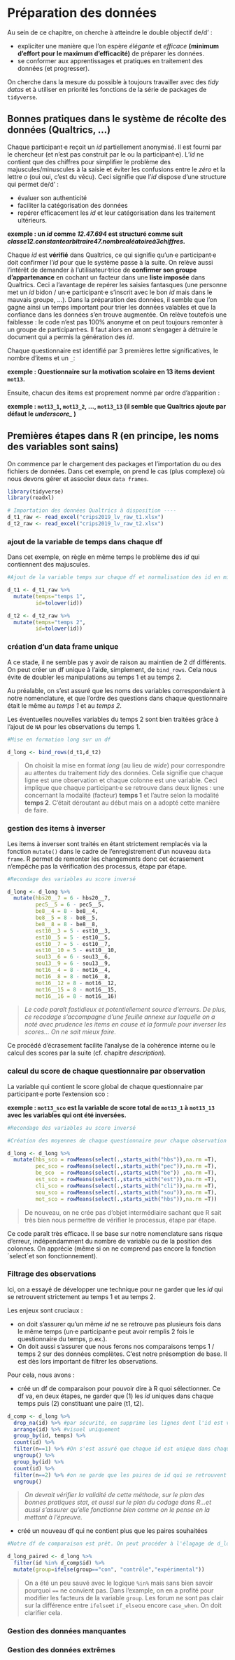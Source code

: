 # Préparation des données

Au sein de ce chapitre, on cherche à atteindre le double objectif de/d' :

+ expliciter une manière que l'on espère *élégante* et *efficace* **(minimum d'effort pour le maximum d'efficacité)** de préparer les données.
+ se conformer aux apprentissages et pratiques en traitement des données (et progresser).

On cherche dans la mesure du possible à toujours travailler avec des *tidy datas* et à utiliser en priorité les fonctions de la série de packages de `tidyverse`.

## Bonnes pratiques dans le système de récolte des données (Qualtrics, ...)

Chaque participant·e reçoit un *id* partiellement anonymisé. Il est fourni par le chercheur (et n'est pas construit par le ou la participant·e). L'*id* ne contient que des chiffres pour simplifier le problème des majuscules/minuscules à la saisie et éviter les confusions entre le *zéro* et la lettre *o* (oui oui, c'est du vécu). Ceci signifie que l'*id* dispose d'une structure qui permet de/d' :

+ évaluer son authenticité
+ faciliter la catégorisation des données
+ repérer efficacement les *id* et leur catégorisation dans les traitement ultérieurs.

**exemple : un *id* comme *12.47.694* est structuré comme suit *classe12.constantearbitraire47.nombrealéatoireà3chiffres*.**  

Chaque *id* est **vérifié** dans Qualtrics, ce qui signifie qu'un·e participant·e doit confirmer l'*id* pour que le système passe à la suite. On relève aussi l'intérêt de demander à l'utilisateur·trice de **confirmer son groupe d'appartenance** en cochant un facteur dans une **liste imposée** dans Qualtrics. Ceci a l'avantage de repérer les saisies fantasques (une personne met un *id* bidon / un·e participant·e s'inscrit avec le bon *id* mais dans le mauvais groupe, ...).
Dans la préparation des données, il semble que l'on gagne ainsi un temps important pour trier les données valables et que la confiance dans les données s'en trouve augmentée. 
On relève toutefois une faiblesse : le code n'est pas 100% anonyme et on peut toujours remonter à un groupe de participant·es. Il faut alors en amont s'engager à détruire le document qui a permis la génération des *id*.

Chaque questionnaire est identifié par 3 premières lettre significatives, le nombre d'items et un `_`:

**exemple : Questionnaire sur la motivation scolaire en 13 items devient `mot13`.**

Ensuite, chacun des items est proprement nommé par ordre d'apparition :

**exemple : `mot13_1`, `mot13_2`, ..., `mot13_13` (il semble que Qualtrics ajoute par défaut le *underscore_* )**

## Premières étapes dans R (en principe, les noms des variables sont sains)

On commence par le chargement des packages et l'importation du ou des fichiers de données. Dans cet exemple, on prend le cas (plus complexe) où nous devons gérer et associer deux `data frames`.

```r
library(tidyverse)
library(readxl)

# Importation des données Qualtrics à disposition ----
d_t1_raw <- read_excel("crips2019_lv_raw_t1.xlsx")
d_t2_raw <- read_excel("crips2019_lv_raw_t2.xlsx")
```

### ajout de la variable de temps dans chaque df
Dans cet exemple, on règle en même temps le problème des *id* qui contiennent des majuscules.
```r
#Ajout de la variable temps sur chaque df et normalisation des id en minuscule.

d_t1 <- d_t1_raw %>% 
  mutate(temps="temps 1",
         id=tolower(id)) 

d_t2 <- d_t2_raw %>% 
  mutate(temps="temps 2",
         id=tolower(id))
```

### création d'un data frame unique

A ce stade, il ne semble pas y avoir de raison au maintien de 2 df différents. On peut créer un df unique à l'aide, simplement, de `bind_rows`. Cela nous évite de doubler les manipulations au temps 1 et au temps 2.

Au préalable, on s'est assuré que les noms des variables correspondaient à notre nomenclature, et que l'ordre des questions dans chaque questionnaire était le même au *temps 1* et au *temps 2*.

Les éventuelles nouvelles variables du temps 2 sont bien traitées grâce à l'ajout de `NA` pour les observations du temps 1.

```r
#Mise en formation long sur un df

d_long <- bind_rows(d_t1,d_t2)
```
>On choisit la mise en format *long* (au lieu de *wide*) pour correspondre au attentes du traitement *tidy* des données. Cela signifie que chaque ligne est une observation et chaque colonne est une variable. Ceci implique que chaque participant·e se retrouve dans deux lignes : une concernant la modalité (facteur) **temps 1** et l'autre selon la modalité **temps 2**. C'était déroutant au début mais on a adopté cette manière de faire.

### gestion des items à inverser
Les items à inverser sont traités en étant strictement remplacés via la fonction `mutate()` dans le cadre de l'enregistrement d'un nouveau `data frame`. R permet de remonter les changements donc cet écrasement n'empêche pas la vérification des processus, étape par étape.

```r
#Recondage des variables au score inversé

d_long <- d_long %>% 
  mutate(hbs20__7 = 6 - hbs20__7,
         pec5__5 = 6 - pec5__5,
         be8__4 = 8 - be8__4,
         be8__5 = 8 - be8__5,
         be8__8 = 8 - be8__8,
         est10__3 = 5 - est10__3,
         est10__5 = 5 - est10__5,
         est10__7 = 5 - est10__7,
         est10__10 = 5 - est10__10,
         sou13__6 = 6 - sou13__6,
         sou13__9 = 6 - sou13__9,
         mot16__4 = 8 - mot16__4,
         mot16__8 = 8 - mot16__8,
         mot16__12 = 8 - mot16__12,
         mot16__15 = 8 - mot16__15,
         mot16__16 = 8 - mot16__16)
```
>*Le code paraît fastidieux et potentiellement source d'erreurs. De plus, ce recodage s'accompagne d'une feuille annexe sur laquelle on a noté avec prudence les items en cause et la formule pour inverser les scores... On ne sait mieux faire.*

Ce procédé d'écrasement facilite l'analyse de la cohérence interne ou le calcul des scores par la suite (cf. chapitre *description*).

### calcul du score de chaque questionnaire par observation

La variable qui contient le score global de chaque questionnaire par participant·e porte l'extension sco :

**exemple : `mot13_sco` est la variable de score total de `mot13_1` à `mot13_13` avec les variables qui ont été inversées.**

```r
#Recondage des variables au score inversé

#Création des moyennes de chaque questionnaire pour chaque observation

d_long <- d_long %>% 
  mutate(hbs_sco = rowMeans(select(.,starts_with("hbs")),na.rm =T),
         pec_sco = rowMeans(select(.,starts_with("pec")),na.rm =T),
         be_sco  = rowMeans(select(.,starts_with("be")) ,na.rm =T),
         est_sco = rowMeans(select(.,starts_with("est")),na.rm =T),
         cli_sco = rowMeans(select(.,starts_with("cli")),na.rm =T),
         sou_sco = rowMeans(select(.,starts_with("sou")),na.rm =T),
         mot_sco = rowMeans(select(.,starts_with("hbs")),na.rm =T))

```
> De nouveau, on ne crée pas d'objet intermédiaire sachant que R sait très bien nous permettre de vérifier le processus, étape par étape.

Ce code paraît très efficace. Il se base sur notre nomenclature sans risque d'erreur, indépendamment du nombre de variable ou de la position des colonnes. On apprécie (même si on ne comprend pas encore la fonction ´select´et son fonctionnement).

### Filtrage des observations 

Ici, on a essayé de développer une technique pour ne garder que les *id* qui se retrouvent strictement au temps 1 et au temps 2.

Les enjeux sont cruciaux :

+ on doit s'assurer qu'un même *id* ne se retrouve pas plusieurs fois dans le même temps (un·e participant·e peut avoir remplis 2 fois le questionnaire du temps, p.ex.).
+ On doit aussi s'assurer que nous ferons nos comparaisons temps 1 / temps 2 sur des données complètes.
C'est notre présomption de base. Il est dès lors important de filtrer les observations.

Pour cela, nous avons :

+ créé un df de comparaison pour pouvoir dire à R quoi sélectionner. Ce df va, en deux étapes, ne garder que (1) les *id* uniques dans chaque temps puis (2) constituant une paire (t1, t2).
```r
d_comp <- d_long %>% 
  drop_na(id) %>% #par sécurité, on supprime les lignes dont l'id est vide
  arrange(id) %>% #visuel uniquement
  group_by(id, temps) %>% 
  count(id) %>% 
  filter(n==1) %>% #On s'est assuré que chaque id est unique dans chaque modalité de temps. On doit encore être sûrs qu'on a maintenant exactement une paire (t1,t2). Donc on continue le processus que R réalise dans cet ordre.
  ungroup() %>% 
  group_by(id) %>% 
  count(id) %>% 
  filter(n==2) %>% #on ne garde que les paires de id qui se retrouvent dans t1 et t2. C'est notre grosse perte de données de ce traitement
  ungroup()
```
> *On devrait vérifier la validité de cette méthode, sur le plan des bonnes pratiques stat, et aussi sur le plan du codage dans R...et aussi s'assurer qu'elle fonctionne bien comme on le pense en la mettant à l'épreuve.*

+ créé un nouveau df qui ne contient plus que les paires souhaitées
```r
#Notre df de comparaison est prêt. On peut procéder à l'élagage de d_long.

d_long_paired <- d_long %>% 
  filter(id %in% d_comp$id) %>% 
  mutate(group=ifelse(group=="con", "contrôle","expérimental"))
```

>On a été un peu sauvé avec le logique `%in%` mais sans bien savoir pourquoi `==` ne convient pas.
>Dans l'example, on en a profité pour modifier les facteurs de la variable `group`. Les forum ne sont pas clair sur la différence entre `ifelse`et `if_else`ou encore `case_when`. On doit clarifier cela.

### Gestion des données manquantes

### Gestion des données extrêmes 
